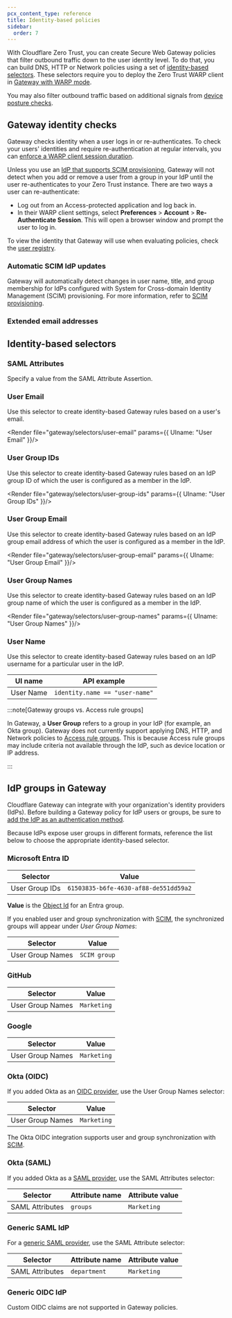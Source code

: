 ```yaml
---
pcx_content_type: reference
title: Identity-based policies
sidebar:
  order: 7
---
```



With Cloudflare Zero Trust, you can create Secure Web Gateway policies that filter outbound traffic down to the user identity level. To do that, you can build DNS, HTTP or Network policies using a set of [identity-based selectors](#identity-based-selectors). These selectors require you to deploy the Zero Trust WARP client in [Gateway with WARP mode](/cloudflare-one/connections/connect-devices/warp/configure-warp/warp-modes/).

You may also filter outbound traffic based on additional signals from [device posture checks](/cloudflare-one/identity/devices/).

## Gateway identity checks

Gateway checks identity when a user logs in or re-authenticates. To check your users' identities and require re-authentication at regular intervals, you can [enforce a WARP client session duration](/cloudflare-one/connections/connect-devices/warp/configure-warp/warp-sessions/).

Unless you use an [IdP that supports SCIM provisioning](#automatic-scim-idp-updates), Gateway will not detect when you add or remove a user from a group in your IdP until the user re-authenticates to your Zero Trust instance. There are two ways a user can re-authenticate:

- Log out from an Access-protected application and log back in.
- In their WARP client settings, select **Preferences** > **Account** > **Re-Authenticate Session**. This will open a browser window and prompt the user to log in.

To view the identity that Gateway will use when evaluating policies, check the [user registry](/cloudflare-one/insights/logs/users/).

### Automatic SCIM IdP updates

Gateway will automatically detect changes in user name, title, and group membership for IdPs configured with System for Cross-domain Identity Management (SCIM) provisioning. For more information, refer to [SCIM provisioning](/cloudflare-one/identity/users/scim/).

### Extended email addresses

<Render file="gateway/extended-email" />

## Identity-based selectors

### SAML Attributes

Specify a value from the SAML Attribute Assertion.

<Render file="gateway/selectors/saml-attributes" />

### User Email

Use this selector to create identity-based Gateway rules based on a user's email.

<Render file="gateway/selectors/user-email" params={{ UIname: "User Email" }}/>

### User Group IDs

Use this selector to create identity-based Gateway rules based on an IdP group ID of which the user is configured as a member in the IdP.

<Render file="gateway/selectors/user-group-ids" params={{ UIname: "User Group IDs" }}/>

### User Group Email

Use this selector to create identity-based Gateway rules based on an IdP group email address of which the user is configured as a member in the IdP.

<Render file="gateway/selectors/user-group-email" params={{ UIname: "User Group Email" }}/>

### User Group Names

Use this selector to create identity-based Gateway rules based on an IdP group name of which the user is configured as a member in the IdP.

<Render file="gateway/selectors/user-group-names" params={{ UIname: "User Group Names" }}/>

### User Name

Use this selector to create identity-based Gateway rules based on an IdP username for a particular user in the IdP.

| UI name   | API example                    |
| --------- | ------------------------------ |
| User Name | `identity.name == "user-name"` |

:::note[Gateway groups vs. Access rule groups]

In Gateway, a **User Group** refers to a group in your IdP (for example, an Okta group). Gateway does not currently support applying DNS, HTTP, and Network policies to [Access rule groups](/cloudflare-one/policies/access/groups/). This is because Access rule groups may include criteria not available through the IdP, such as device location or IP address.

:::

## IdP groups in Gateway

Cloudflare Gateway can integrate with your organization's identity providers (IdPs). Before building a Gateway policy for IdP users or groups, be sure to [add the IdP as an authentication method](/cloudflare-one/identity/idp-integration/).

Because IdPs expose user groups in different formats, reference the list below to choose the appropriate identity-based selector.

### Microsoft Entra ID

| Selector       | Value                                 |
| -------------- | ------------------------------------- |
| User Group IDs | `61503835-b6fe-4630-af88-de551dd59a2` |

**Value** is the [Object Id](/cloudflare-one/identity/idp-integration/entra-id/#entra-groups-in-zero-trust-policies) for an Entra group.

If you enabled user and group synchronization with [SCIM](/cloudflare-one/identity/idp-integration/entra-id/#synchronize-users-and-groups), the synchronized groups will appear under _User Group Names_:

| Selector         | Value        |
| ---------------- | ------------ |
| User Group Names | `SCIM group` |

### GitHub

| Selector         | Value       |
| ---------------- | ----------- |
| User Group Names | `Marketing` |

### Google

| Selector         | Value       |
| ---------------- | ----------- |
| User Group Names | `Marketing` |

### Okta (OIDC)

If you added Okta as an [OIDC provider](/cloudflare-one/identity/idp-integration/okta/), use the User Group Names selector:

| Selector         | Value       |
| ---------------- | ----------- |
| User Group Names | `Marketing` |

The Okta OIDC integration supports user and group synchronization with [SCIM](/cloudflare-one/identity/idp-integration/okta/#synchronize-users-and-groups).

### Okta (SAML)

If you added Okta as a [SAML provider](/cloudflare-one/identity/idp-integration/okta-saml/), use the SAML Attributes selector:

| Selector        | Attribute name | Attribute value |
| --------------- | -------------- | --------------- |
| SAML Attributes | `groups`       | `Marketing`     |

### Generic SAML IdP

For a [generic SAML provider](/cloudflare-one/identity/idp-integration/generic-saml/), use the SAML Attribute selector:

| Selector        | Attribute name | Attribute value |
| --------------- | -------------- | --------------- |
| SAML Attributes | `department`   | `Marketing`     |

### Generic OIDC IdP

Custom OIDC claims are not supported in Gateway policies.

